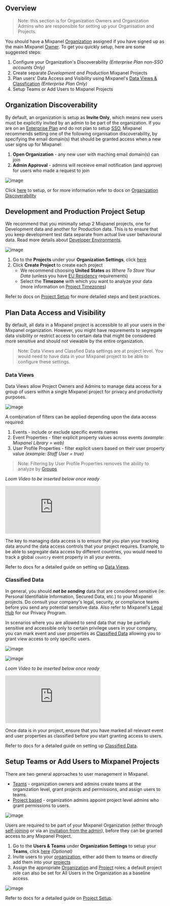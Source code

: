 ## Overview

> Note: this section is for Organization Owners and Organization Admins who are responsible for setting up your Organisation and Projects.

You should have a Mixpanel [Organization](/docs/orgs-and-projects/organizations) assigned if you have signed up as the main Mixpanel [Owner](/docs/orgs-and-projects/roles-and-permissions#owner). To get you quickly setup, here are some suggested steps:

1. Configure your Organization's Discoverability *(Enterprise Plan non-SSO accounts Only)*
2. Create separate *Development and Production* Mixpanel Projects
4. Plan users' Data Access and Visibility using Mixpanel's [Data Views & Classfication](/docs/data-governance/data-views-and-classification) *(Enterprise Plan Only)*
5. Setup Teams or Add Users to Mixpanel Projects

## Organization Discoverability
By default, an organization is setup as __Invite Only__, which means new users must be explicitly invited by an admin to be part of the organization. If you are on an [Enterprise Plan](https://mixpanel.com/settings/org/plan) and do not plan to setup [SSO](/docs/access-security/single-sign-on/overview), Mixpanel recommends setting one of the following organisation discoverability, by specifying the email domain(s) that should be granted access when a new user signs up for Mixpanel:

1. **Open Organization** - any new user with maching email domain(s) can join
2. **Admin Approval** - admins will receieve email notification (and approve) for users who made a request to join

![image](/tutorials/organization-discoverability.png "Organization Discoverability")

Click [here](https://mixpanel.com/settings/org/users-and-teams/find-your-org) to setup, or for more information refer to docs on [Organization Discoverability](/docs/orgs-and-projects/organizations#organization-discoverability)

## Development and Production Project Setup
We recommend that you minimally setup 2 Mixpanel projects, one for Development data and another for Production data. This is to ensure that you keep development test data separate from actual live user behavioural data. Read more details about [Developer Environments](/docs/best-practices/developer-environments).

![image](/tutorials/create-projects.png "Create Projects")

1. Go to the **Projects** under your **Organization Settings**, click [here](https://mixpanel.com/settings/org/projects)
2. Click **Create Project** to create each project
   - We recommend choosing **United States** as *Where To Store Your Data* (unless you have [EU Residency](/docs/privacy/eu-residency) requirements)
   - Select the **Timezone** with which you want to analyze your data (more information on [Project Timezones](/docs/orgs-and-projects/managing-projects#manage-timezones-for-projects))

Refer to docs on [Project Setup](docs/best-practices/project-setup) for more detailed steps and best practices.

## Plan Data Access and Visibility

By default, all data in a Mixpanel project is accessible to all your users in the Mixpanel organization. However, you might have requrements to segregate data visibility or restrict access to certain data that might be considered more sensitive and should not viewable by the entire organization.

> Note: Data Views and Classfied Data settings are at project level. You would need to have data in your Mixpanel project to be able to configure these settings.

### Data Views
Data Views allow Project Owners and Admins to manage data access for a group of users within a single Mixpanel project for privacy and productivity purposes. 

![image](/tutorials/data-views-filter.png "Data Views Filter")

A combination of filters can be applied depending upon the data access required:
1. Events - include or exclude specific events names
2. Event Properties - filter explicit property values across events *(example: Mixpanel Library = web)*
3. User Profile Properties - filter explicit users based on their user property value *(example: Staff User = true)*
> Note: Filtering by User Profile Properties removes the ability to analyze by [Groups](/docs/data-structure/advanced/group-analytics#group-by-a-custom-identifier) 

_Loom Video to be inserted below once ready_
<p style={{ position: 'relative', paddingBottom: '56.25%', height: 0, overflow: 'hidden' }}>
  <iframe src="https://www.loom.com/embed/_Loom ID_" frameborder="0" style={{ position: 'absolute', top: 0, left: 0, width: '100%', height: '100%' }} allowfullscreen></iframe>
</p>

The key to managing data access is to ensure that you plan your tracking data around the data access controls that your project requires. Example, to be able to segregate data access by different countries, you would need to track a global `country` event property in all your events.

Refer to docs for a detailed guide on setting up [Data Views](/docs/data-governance/data-views-and-classification#data-views-overview).

### Classified Data
In general, you should **_not be sending_** data that are considered sensitive (ie: Personal Identifiable Information, Secured Data, etc.) to your Mixpanel projects. Do consult your company's legal, security, or compliance teams before you send any potential sensitive data. Also refer to Mixpanel's [Legal Hub](https://mixpanel.com/legal/privacy-policy) for our Privacy Program.

In scenarios where you are allowed to send data that may be partially sensitive and accessible only to certain privilege users in your company, you can mark event and user properties as [Classified Data](/docs/data-governance/data-views-and-classification#mark-properties-as-classified-data) allowing you to grant view access to only specific users.

![image](/tutorials/mark-classified.png "Mark Classified")

![image](/tutorials/can-view-classified.png "Mark Classified - Can View")

_Loom Video to be inserted below once ready_
<p style={{ position: 'relative', paddingBottom: '56.25%', height: 0, overflow: 'hidden' }}>
  <iframe src="https://www.loom.com/embed/_Loom ID_" frameborder="0" style={{ position: 'absolute', top: 0, left: 0, width: '100%', height: '100%' }} allowfullscreen></iframe>
</p>

Once data is in your project, ensure that you have marked all relevant event and user properties as classified before you start granting access to users.

Refer to docs for a detailed guide on setting up [Classified Data](/docs/data-governance/data-views-and-classification#data-classification).

## Setup Teams or Add Users to Mixpanel Projects

There are two general approaches to user management in Mixpanel. 

- [Teams](/docs/orgs-and-projects/roles-and-permissions#teams) - organization owners and admins create teams at the organization level, grant projects and permissions, and assign users to teams.
- [Project based](/docs/orgs-and-projects/roles-and-permissions#invite-users-to-a-project) - organization admins appoint project level admins who grant permissions to users.

![image](/tutorials/user-access-approach.png "User Access Approach")

Users are required to be part of your Mixpanel Organization (either through [self-joining](/docs/orgs-and-projects/organizations#organization-discoverability) or via an [invitation from the admin](/docs/orgs-and-projects/roles-and-permissions#invite-users-to-an-organization)), before they can be granted access to any Mixpanel Project.

1. Go to the **Users & Teams** under **Organization Settings** to setup your **Teams**, click [here](https://mixpanel.com/settings/org/users-and-teams/teams) _(Optional)_
2. Invite users to your [organization](/docs/orgs-and-projects/roles-and-permissions#invite-users-to-an-organization), either add them to teams or directly add them into your [projects](/docs/orgs-and-projects/roles-and-permissions#invite-users-to-a-project)
3. Assign the appropriate [Organization](/docs/orgs-and-projects/roles-and-permissions#organization-roles) and [Project](/docs/orgs-and-projects/roles-and-permissions#project-roles) roles; a default project role can also be set for All Users in the Organization as a baseline access. 

![image](/tutorials/default-project-role.png "Default Project Role")

Refer to docs for a detailed guide on [Project Setup](/docs/best-practices/project-setup).


